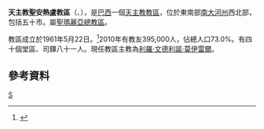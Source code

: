 {{Infobox Roman Catholic diocese
|name=聖安熱盧
|jurisdiction=教區
|latin = Dioecesis Angelopolitana
|image =Catedral Angelopolitana2.jpg
|caption =守護天使主教座堂
|location = [[巴西|巴西]]
|territory = [[南大河州|南大河州]]西北部
|population = 395,000
|rite = [[罗马礼|罗马礼]]
|patron = 
|province = 聖瑪麗亞
|established = 1961年
|cathedral =  守護天使主教座堂 
|co-cathedral =
|leadership = 主教
|website =[http://www.diocesedesantoangelo.org.br/ 官方網站]
|patriarch= 
|metropolitan = 
|ordinary = 利羅·文德利諾·莫伊雷爾
|coadjutor archbishop =
|coadjutor bishop =
|auxiliary =
|emeritus =
}}
'''天主教聖安熱盧教區'''（{{lang-la|Dioecesis Angelopolitana}}、{{lang-pt|Diocese de Santo Ângelo}}），是[[巴西|巴西]]一個[[天主教|天主教]][[教區|教區]]，位於東南部[[南大河州|南大河州]]西北部，包括五十市。屬[[天主教聖瑪麗亞總教區|聖瑪麗亞總教區]]。

教區成立於1961年5月22日。<ref>{{cite journal
|journal=[[宗座公報|宗座公報]]
|publisher=梵蒂岡出版社
|date=1962年
|volume=54
|title=''Apostolorum exemplo''
|page=262
|url=http://www.vatican.va/archive/aas/documents/AAS%2054%20%5B1962%5D%20-%20ocr.pdf
|access-date=2013-11-04
|archive-date=2010-03-27
|archive-url=https://web.archive.org/web/20100327065622/http://www.vatican.va/archive/aas/documents/AAS%2054%20%5B1962%5D%20-%20ocr.pdf
|dead-url=no
}}</ref>2010年有教友395,000人，佔總人口73.0%。有四十個堂區、司鐸八十一人。現任教區主教為[[利羅·文德利諾·莫伊雷爾|利羅·文德利諾·莫伊雷爾]]。

==參考資料==
{{reflist}}
[[Category:巴西天主教教區|S]]